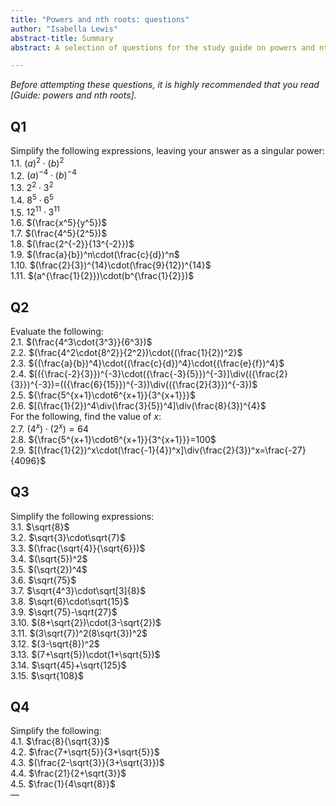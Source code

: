 ```yaml
---
title: "Powers and nth roots: questions"
author: "Isabella Lewis"
abstract-title: Summary
abstract: A selection of questions for the study guide on powers and nth roots.

---
```


*Before attempting these questions, it is highly recommended that you read [Guide: powers and nth roots].*

## Q1 {-}
Simplify the following expressions, leaving your answer as a singular power:\
1.1. $(a)^2\cdot(b)^2$\
1.2. $(a)^{-4}\cdot(b)^{-4}$\
1.3. $2^2\cdot3^2$\
1.4. $8^5\cdot6^5$\
1.5. $12^{11}\cdot3^{11}$\
1.6. $(\frac{x^5}{y^5})$\
1.7. $(\frac{4^5}{2^5})$\
1.8. $(\frac{2^{-2}}{13^{-2}})$\
1.9. $(\frac{a}{b})^n\cdot(\frac{c}{d})^n$\
1.10. $(\frac{2}{3})^{14}\cdot(\frac{9}{12})^{14}$\
1.11. $(a^{\frac{1}{2}})\cdot(b^{\frac{1}{2}})$\

## Q2 {-}
Evaluate the following:\
2.1. $(\frac{4^3\cdot{3^3}}{6^3})$\
2.2. $(\frac{4^2\cdot{8^2}}{2^2})\cdot{(\frac{1}{2})^2}$\
2.3. ${(\frac{a}{b})^4}\cdot{(\frac{c}{d})^4}\cdot{(\frac{e}{f})^4}$\
2.4. $[({\frac{-2}{3}})^{-3}\cdot({\frac{-3}{5}})^{-3}]\div(({\frac{2}{3}})^{-3})=(({\frac{6}{15}})^{-3})\div(({\frac{2}{3}})^{-3})$\
2.5. ${\frac{5^{x+1}\cdot6^{x+1}}{3^{x+1}}}$\
2.6. $[(\frac{1}{2})^4\div(\frac{3}{5})^4]\div(\frac{8}{3})^{4}$\
For the following, find the value of $x$:\
2.7. $(4^x)\cdot(2^x)=64$\
2.8.  ${\frac{5^{x+1}\cdot6^{x+1}}{3^{x+1}}}=100$\
2.9. $[(\frac{1}{2})^x\cdot(\frac{-1}{4})^x]\div(\frac{2}{3})^x=\frac{-27}{4096}$\

## Q3 {-}
Simplify the following expressions:\
3.1. $\sqrt{8}$\
3.2. $\sqrt{3}\cdot\sqrt{7}$\
3.3. $(\frac{\sqrt{4}}{\sqrt{6}})$\
3.4. $(\sqrt{5})^2$\
3.5. $(\sqrt{2})^4$\
3.6. $\sqrt{75}$\
3.7. $\sqrt{4^3}\cdot\sqrt[3]{8}$\
3.8. $\sqrt{6}\cdot\sqrt{15}$\
3.9. $\sqrt{75}-\sqrt{27}$\
3.10. $(8+\sqrt{2})\cdot(3-\sqrt{2})$\
3.11. $(3\sqrt{7})^2(8\sqrt{3})^2$\
3.12. $(3-\sqrt{8})^2$\
3.13. $(7+\sqrt{5})\cdot(1+\sqrt{5})$\
3.14. $\sqrt{45}+\sqrt{125}$\
3.15. $\sqrt{108}$

## Q4 {-}
Simplify the following:\
4.1. $\frac{8}{\sqrt{3}}$\
4.2. $\frac{7+\sqrt{5}}{3+\sqrt{5}}$\
4.3. $(\frac{2-\sqrt{3}}{3+\sqrt{3}})$\
4.4. $\frac{21}{2+\sqrt{3}}$\
4.5. $\frac{1}{4\sqrt{8}}$\
---
